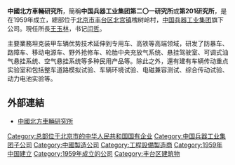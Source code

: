 '''中國北方車輛研究所'''，簡稱'''中国兵器工业集团第二〇一研究所'''或'''第201研究所'''，是在1959年成立，總部位于[[北京市|北京市]][[丰台区|丰台区]][[北宫镇|北宫镇]]槐树岭村，[[中国兵器工业集团|中国兵器工业集团]]旗下公司。現任所長[[王玉林|王玉林]]，书记[[闫哲|闫哲]]。

主要業務坦克装甲车辆优势技术延伸到专用车、高铁等高端领域，研发了防暴车、路障车、移动电源车、野外抢修车、轮胎中央充放气系统、悬挂驾驶室、可调式油气悬挂系统、空气悬挂系统等多种民用产品等。除此之外，還有建有车辆传动重点实验室和包括整车道路模拟试验、车辆环境试验、电磁兼容测试、综合传动试验、动力电池实验等。

==外部連結==
*[https://web.archive.org/web/20190312123113/http://noveri.com.cn/ 中國北方車輛研究所]

[[Category:总部位于北京市的中华人民共和国国有企业|Category:总部位于北京市的中华人民共和国国有企业]]
[[Category:中国兵器工业集团子公司|Category:中国兵器工业集团子公司]]
[[Category:中國製造公司|Category:中國製造公司]]
[[Category:工程設備製造商|Category:工程設備製造商]]
[[Category:1959年中国建立|Category:1959年中国建立]]
[[Category:1959年成立的公司|Category:1959年成立的公司]]
[[Category:丰台区建筑物|Category:丰台区建筑物]]